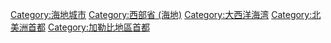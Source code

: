 [[Category:海地城市|Category:海地城市]]
[[Category:西部省_(海地)|Category:西部省 (海地)]]
[[Category:大西洋海湾|Category:大西洋海湾]]
[[Category:北美洲首都|Category:北美洲首都]]
[[Category:加勒比地區首都|Category:加勒比地區首都]]